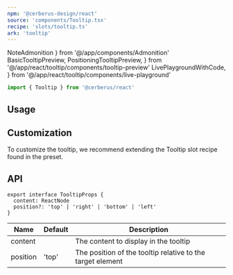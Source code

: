 ```yaml
---
npm: '@cerberus-design/react'
source: 'components/Tooltip.tsx'
recipe: 'slots/tooltip.ts'
ark: 'tooltip'
---
```


  NoteAdmonition
} from '@/app/components/Admonition'
  BasicTooltipPreview,
  PositioningTooltipPreview,
} from '@/app/react/tooltip/components/tooltip-preview'
  LivePlaygroundWithCode,
} from '@/app/react/tooltip/components/live-playground'

```ts
import { Tooltip } from '@cerberus/react'
```

## Usage

<LivePlaygroundWithCode />

## Customization

To customize the tooltip, we recommend extending the Tooltip slot recipe found in the preset.

## API

```tsx
export interface TooltipProps {
  content: ReactNode
  position?: 'top' | 'right' | 'bottom' | 'left'
}
```

| Name     | Default | Description                                                   |
| -------- | ------- | ------------------------------------------------------------- |
| content  |   | The content to display in the tooltip      |
| position | 'top' | The position of the tooltip relative to the target element |
